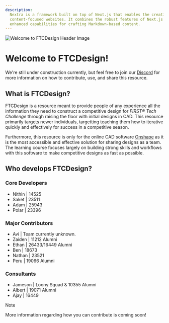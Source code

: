 ```yaml
---
description:
  Nextra is a framework built on top of Next.js that enables the creation of
  content-focused websites. It combines the robust features of Next.js with
  enhanced capabilities for crafting Markdown-based content.
---
```


![Welcome to FTCDesign Header Image](/home/welcome.png)

# Welcome to FTCDesign!

We're still under construction currently, but feel free to join our [Discord](https://discord.gg/gzhWFGHP9s)
for more information on how to contribute, use, and share this resource.

## What is FTCDesign?

FTCDesign is a resource meant to provide people of any experience all the information they need to construct a competitive design for _FIRST® Tech Challenge_ through raising the floor with initial designs in CAD. This resource primarily targets newer individuals, targetting teaching them how to iterative quickly and effectively for success in a competitive season.

Furthermore, this resource is only for the online CAD software [Onshape](https://onshape.com/) as it is the most accessible and effective solution for sharing designs as a team. The learning course focuses largely on building strong skills and workflows with this software to make competitive designs as fast as possible.

## Who develops FTCDesign?

### Core Developers

- Nithin | 14525
- Saket | 23511
- Adam | 25943
- Polar | 23396

### Major Contributors

- Avi | Team currently unknown.
- Zaiden | 11212 Alumni
- Ethan | 26433/16449 Alumni
- Ben | 18673
- Nathan | 23521
- Peru | 19066 Alumni

### Consultants

- Jameson | Loony Squad & 10355 Alumni
- Albert | 19071 Alumni
- Ajay | 16449

> [!NOTE]
>
> More information regarding how you can contribute is coming soon!
